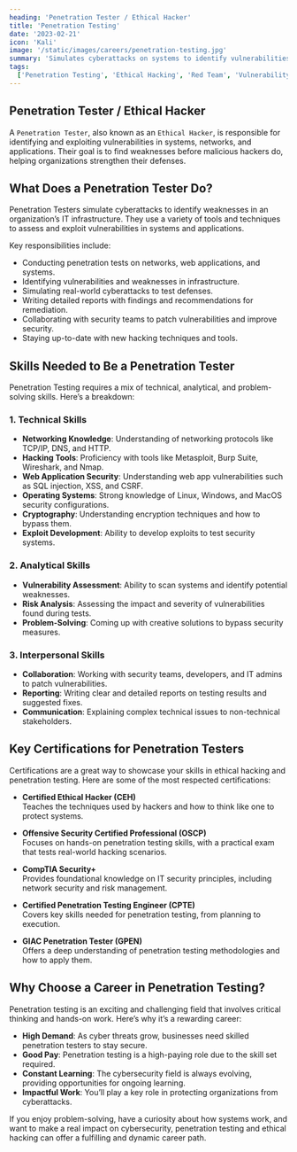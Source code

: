 ```yaml
---
heading: 'Penetration Tester / Ethical Hacker'
title: 'Penetration Testing'
date: '2023-02-21'
icon: 'Kali'
image: '/static/images/careers/penetration-testing.jpg'
summary: 'Simulates cyberattacks on systems to identify vulnerabilities and improve security measure.'
tags:
  ['Penetration Testing', 'Ethical Hacking', 'Red Team', 'Vulnerability Assessment', 'Bug Bounty']
---
```


## Penetration Tester / Ethical Hacker

A `Penetration Tester`, also known as an `Ethical Hacker`, is responsible for identifying and exploiting vulnerabilities in systems, networks, and applications. Their goal is to find weaknesses before malicious hackers do, helping organizations strengthen their defenses.

## What Does a Penetration Tester Do?

Penetration Testers simulate cyberattacks to identify weaknesses in an organization’s IT infrastructure. They use a variety of tools and techniques to assess and exploit vulnerabilities in systems and applications.

Key responsibilities include:

- Conducting penetration tests on networks, web applications, and systems.
- Identifying vulnerabilities and weaknesses in infrastructure.
- Simulating real-world cyberattacks to test defenses.
- Writing detailed reports with findings and recommendations for remediation.
- Collaborating with security teams to patch vulnerabilities and improve security.
- Staying up-to-date with new hacking techniques and tools.

## Skills Needed to Be a Penetration Tester

Penetration Testing requires a mix of technical, analytical, and problem-solving skills. Here’s a breakdown:

### 1. Technical Skills

- **Networking Knowledge**: Understanding of networking protocols like TCP/IP, DNS, and HTTP.
- **Hacking Tools**: Proficiency with tools like Metasploit, Burp Suite, Wireshark, and Nmap.
- **Web Application Security**: Understanding web app vulnerabilities such as SQL injection, XSS, and CSRF.
- **Operating Systems**: Strong knowledge of Linux, Windows, and MacOS security configurations.
- **Cryptography**: Understanding encryption techniques and how to bypass them.
- **Exploit Development**: Ability to develop exploits to test security systems.

### 2. Analytical Skills

- **Vulnerability Assessment**: Ability to scan systems and identify potential weaknesses.
- **Risk Analysis**: Assessing the impact and severity of vulnerabilities found during tests.
- **Problem-Solving**: Coming up with creative solutions to bypass security measures.

### 3. Interpersonal Skills

- **Collaboration**: Working with security teams, developers, and IT admins to patch vulnerabilities.
- **Reporting**: Writing clear and detailed reports on testing results and suggested fixes.
- **Communication**: Explaining complex technical issues to non-technical stakeholders.

## Key Certifications for Penetration Testers

Certifications are a great way to showcase your skills in ethical hacking and penetration testing. Here are some of the most respected certifications:

- **Certified Ethical Hacker (CEH)**  
  Teaches the techniques used by hackers and how to think like one to protect systems.

- **Offensive Security Certified Professional (OSCP)**  
  Focuses on hands-on penetration testing skills, with a practical exam that tests real-world hacking scenarios.

- **CompTIA Security+**  
  Provides foundational knowledge on IT security principles, including network security and risk management.

- **Certified Penetration Testing Engineer (CPTE)**  
  Covers key skills needed for penetration testing, from planning to execution.

- **GIAC Penetration Tester (GPEN)**  
  Offers a deep understanding of penetration testing methodologies and how to apply them.

## Why Choose a Career in Penetration Testing?

Penetration testing is an exciting and challenging field that involves critical thinking and hands-on work. Here’s why it’s a rewarding career:

- **High Demand**: As cyber threats grow, businesses need skilled penetration testers to stay secure.
- **Good Pay**: Penetration testing is a high-paying role due to the skill set required.
- **Constant Learning**: The cybersecurity field is always evolving, providing opportunities for ongoing learning.
- **Impactful Work**: You’ll play a key role in protecting organizations from cyberattacks.

If you enjoy problem-solving, have a curiosity about how systems work, and want to make a real impact on cybersecurity, penetration testing and ethical hacking can offer a fulfilling and dynamic career path.
